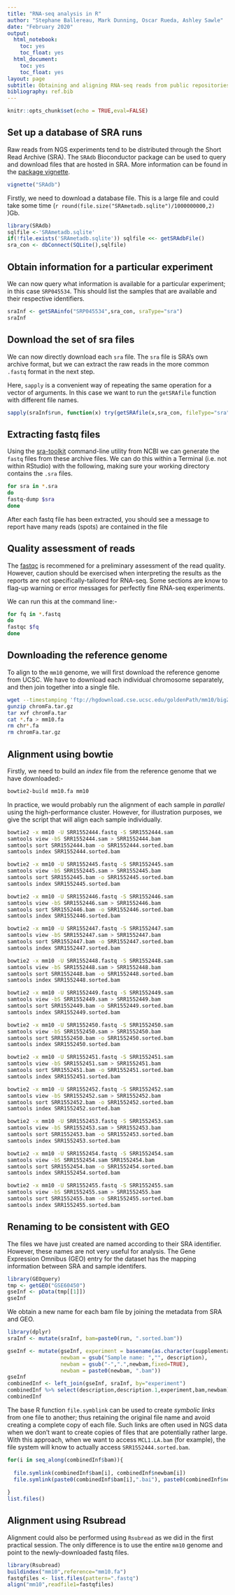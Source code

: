 ```yaml
---
title: "RNA-seq analysis in R"
author: "Stephane Ballereau, Mark Dunning, Oscar Rueda, Ashley Sawle"
date: "February 2020"
output:
  html_notebook:
    toc: yes
    toc_float: yes
  html_document:
    toc: yes
    toc_float: yes
layout: page
subtitle: Obtaining and aligning RNA-seq reads from public repositories
bibliography: ref.bib
---
```


```r
knitr::opts_chunk$set(echo = TRUE,eval=FALSE)
```

## Set up a database of SRA runs

Raw reads from NGS experiments tend to be distributed through the Short Read Archive (SRA). The `SRAdb` Bioconductor package can be used to query and download files that are hosted in SRA. More information can be found in the [package vignette](http://bioconductor.org/packages/release/bioc/vignettes/SRAdb/inst/doc/SRAdb.pdf). 

```r
vignette("SRAdb")
```


Firstly, we need to download a database file. This is a large file and could take some time (`r round(file.size("SRAmetadb.sqlite")/1000000000,2)` )Gb.

```r
library(SRAdb)
sqlfile <-'SRAmetadb.sqlite'
if(!file.exists('SRAmetadb.sqlite')) sqlfile <<- getSRAdbFile()
sra_con <- dbConnect(SQLite(),sqlfile)
```

## Obtain information for a particular experiment

We can now query what information is available for a particular experiment; in this case `SRP045534`. This should list the samples that are available and their respective identifiers.

```r
sraInf <- getSRAinfo("SRP045534",sra_con, sraType="sra")
sraInf
```

## Download the set of sra files

We can now directly download each `sra` file. The `sra` file is SRA's own archive format, but we can extract the raw reads in the more common `.fastq` format in the next step.

Here, `sapply` is a convenient way of repeating the same operation for a vector of arguments. In this case we want to run the `getSRAfile` function with different file names. 

```r
sapply(sraInf$run, function(x) try(getSRAfile(x,sra_con, fileType="sra"),silent=TRUE))
```

## Extracting fastq files

Using the [sra-toolkit](https://www.ncbi.nlm.nih.gov/sra) command-line utility from NCBI we can generate the `fastq` files from these archive files. We can do this within a Terminal (i.e. not within RStudio) with the following, making sure your working directory contains the `.sra` files.

```bash
for sra in *.sra
do
fastq-dump $sra
done

```

After each fastq file has been extracted, you should see a message to report have many reads (spots) are contained in the file


## Quality assessment of reads

The [fastqc](http://www.bioinformatics.babraham.ac.uk/projects/fastqc/) is recommened for a preliminary assessment of the read quality. However, caution should be exercised when interpreting the results as the reports are not specifically-tailored for RNA-seq. Some sections are know to flag-up warning or error messages for perfectly fine RNA-seq experiments.

We can run this at the command line:-

```bash
for fq in *.fastq
do
fastqc $fq
done

```

## Downloading the reference genome

To align to the `mm10` genome, we will first download the reference genome from UCSC. We have to download each individual chromosome separately, and then join together into a single file. 

```bash
wget --timestamping 'ftp://hgdownload.cse.ucsc.edu/goldenPath/mm10/bigZips/chromFa.tar.gz' -O chromFa.tar.gz
gunzip chromFa.tar.gz
tar xvf chromFa.tar
cat *.fa > mm10.fa
rm chr*.fa
rm chromFa.tar.gz
```

## Alignment using bowtie

Firstly, we need to build an *index* file from the reference genome that we have downloaded:-

```bash
bowtie2-build mm10.fa mm10
```

In practice, we would probably run the alignment of each sample in *parallel* using the high-performance cluster. However, for illustration purposes, we give the script that will align each sample individually.

```bash
bowtie2 -x mm10 -U SRR1552444.fastq -S SRR1552444.sam
samtools view -bS SRR1552444.sam > SRR1552444.bam
samtools sort SRR1552444.bam -o SRR1552444.sorted.bam
samtools index SRR1552444.sorted.bam

bowtie2 -x mm10 -U SRR1552445.fastq -S SRR1552445.sam
samtools view -bS SRR1552445.sam > SRR1552445.bam
samtools sort SRR1552445.bam -o SRR1552445.sorted.bam
samtools index SRR1552445.sorted.bam

bowtie2 -x mm10 -U SRR1552446.fastq -S SRR1552446.sam
samtools view -bS SRR1552446.sam > SRR1552446.bam
samtools sort SRR1552446.bam -o SRR1552446.sorted.bam
samtools index SRR1552446.sorted.bam

bowtie2 -x mm10 -U SRR1552447.fastq -S SRR1552447.sam
samtools view -bS SRR1552447.sam > SRR1552447.bam
samtools sort SRR1552447.bam -o SRR1552447.sorted.bam
samtools index SRR1552447.sorted.bam

bowtie2 -x mm10 -U SRR1552448.fastq -S SRR1552448.sam
samtools view -bS SRR1552448.sam > SRR1552448.bam
samtools sort SRR1552448.bam -o SRR1552448.sorted.bam
samtools index SRR1552448.sorted.bam

bowtie2 -x mm10 -U SRR1552449.fastq -S SRR1552449.sam
samtools view -bS SRR1552449.sam > SRR1552449.bam
samtools sort SRR1552449.bam -o SRR1552449.sorted.bam
samtools index SRR1552449.sorted.bam

bowtie2 -x mm10 -U SRR1552450.fastq -S SRR1552450.sam
samtools view -bS SRR1552450.sam > SRR1552450.bam
samtools sort SRR1552450.bam -o SRR1552450.sorted.bam
samtools index SRR1552450.sorted.bam

bowtie2 -x mm10 -U SRR1552451.fastq -S SRR1552451.sam
samtools view -bS SRR1552451.sam > SRR1552451.bam
samtools sort SRR1552451.bam -o SRR1552451.sorted.bam
samtools index SRR1552451.sorted.bam

bowtie2 -x mm10 -U SRR1552452.fastq -S SRR1552452.sam
samtools view -bS SRR1552452.sam > SRR1552452.bam
samtools sort SRR1552452.bam -o SRR1552452.sorted.bam
samtools index SRR1552452.sorted.bam

bowtie2 -x mm10 -U SRR1552453.fastq -S SRR1552453.sam
samtools view -bS SRR1552453.sam > SRR1552453.bam
samtools sort SRR1552453.bam -o SRR1552453.sorted.bam
samtools index SRR1552453.sorted.bam

bowtie2 -x mm10 -U SRR1552454.fastq -S SRR1552454.sam
samtools view -bS SRR1552454.sam SRR1552454.bam
samtools sort SRR1552454.bam -o SRR1552454.sorted.bam
samtools index SRR1552454.sorted.bam

bowtie2 -x mm10 -U SRR1552455.fastq -S SRR1552455.sam
samtools view -bS SRR1552455.sam > SRR1552455.bam
samtools sort SRR1552455.bam -o SRR1552455.sorted.bam
samtools index SRR1552455.sorted.bam
```

## Renaming to be consistent with GEO

The files we have just created are named according to their SRA identifier. However, these names are not very useful for analysis. The Gene Expression Omnibus (GEO) entry for the dataset has the mapping information between SRA and sample identifers.

```r
library(GEOquery)
tmp <- getGEO("GSE60450")
gseInf <- pData(tmp[[1]])
gseInf

```

We obtain a new name for each bam file by joining the metadata from SRA and GEO.
```r

library(dplyr)
sraInf <- mutate(sraInf, bam=paste0(run, ".sorted.bam"))

gseInf <- mutate(gseInf, experiment = basename(as.character(supplementary_file_2)),
                 newbam = gsub("Sample name: ","", description),
                 newbam = gsub("-",".",newbam,fixed=TRUE),
                 newbam = paste0(newbam, ".bam"))
gseInf
combinedInf <- left_join(gseInf, sraInf, by="experiment")
combinedInf %>% select(description,description.1,experiment,bam,newbam)
combinedInf
```

The base R function `file.symblink` can be used to create *symbolic links* from one file to another; thus retaining the original file name and avoid creating a complete copy of each file. Such links are often used in NGS data when we don't want to create copies of files that are potentially rather large. With this approach, when we want to access `MCL1.LA.bam` (for example), the file system will know to actually access `SRR1552444.sorted.bam`.

```r
for(i in seq_along(combinedInf$bam)){
  
  file.symlink(combinedInf$bam[i], combinedInf$newbam[i])
  file.symlink(paste0(combinedInf$bam[i],".bai"), paste0(combinedInf$newbam[i],".bai"))
  
}
list.files()
```


## Alignment using Rsubread

Alignment could also be performed using `Rsubread` as we did in the first practical session. The only difference is to use the entire `mm10` genome and point to the newly-downloaded fastq files.
```r
library(Rsubread)
buildindex("mm10",reference="mm10.fa")
fastqfiles <- list.files(pattern=".fastq")
align("mm10",readfile1=fastqfiles)
```

